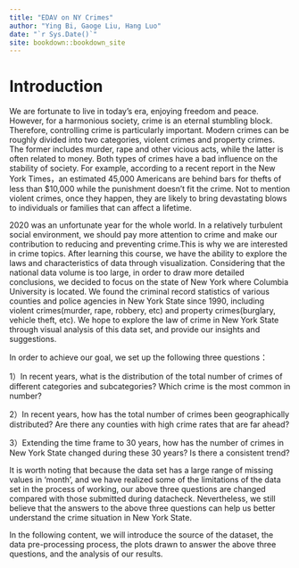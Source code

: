 ```yaml
--- 
title: "EDAV on NY Crimes"
author: "Ying Bi, Gaoge Liu, Hang Luo"
date: "`r Sys.Date()`"
site: bookdown::bookdown_site
---
```


# Introduction

We are fortunate to live in today's era, enjoying freedom and peace. However, for a harmonious society, crime is an eternal stumbling block. Therefore, controlling crime is particularly important. Modern crimes can be roughly divided into two categories, violent crimes and property crimes. The former includes murder, rape and other vicious acts, while the latter is often related to money. Both types of crimes have a bad influence on the stability of society. For example, according to a recent report in the New York Times，an estimated 45,000 Americans are behind bars for thefts of less than $10,000 while the punishment doesn’t fit the crime. Not to mention violent crimes, once they happen, they are likely to bring devastating blows to individuals or families that can affect a lifetime.

2020 was an unfortunate year for the whole world. In a relatively turbulent social environment, we should pay more attention to crime and make our contribution to reducing and preventing crime.This is why we are interested in crime topics. After learning this course, we have the ability to explore the laws and characteristics of data through visualization. Considering that the national data volume is too large, in order to draw more detailed conclusions, we decided to focus on the state of New York where Columbia University is located. We found the criminal record statistics of various counties and police agencies in New York State since 1990, including violent crimes(murder, rape, robbery, etc) and property crimes(burglary, vehicle theft, etc). We hope to explore the law of crime in New York State through visual analysis of this data set, and provide our insights and suggestions.

In order to achieve our goal, we set up the following three questions：

1）In recent years, what is the distribution of the total number of crimes of different categories and subcategories? Which crime is the most common in number?

2）In recent years, how has the total number of crimes been geographically distributed? Are there any counties with high crime rates that are far ahead?

3）Extending the time frame to 30 years, how has the number of crimes in New York State changed during these 30 years? Is there a consistent trend?

It is worth noting that because the data set has a large range of missing values in 'month', and we have realized some of the limitations of the data set in the process of working, our above three questions are changed compared with those submitted during datacheck. Nevertheless, we still believe that the answers to the above three questions can help us better understand the crime situation in New York State.

In the following content, we will introduce the source of the dataset, the data pre-processing process, the plots drawn to answer the above three questions, and the analysis of our results.




